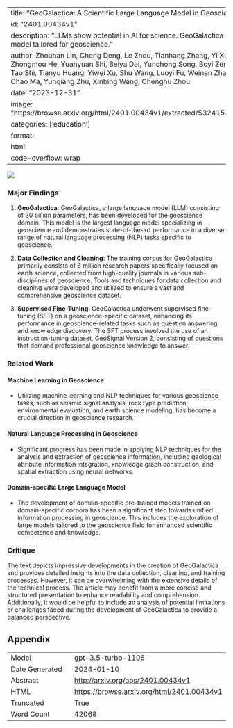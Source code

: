
---
title: "GeoGalactica: A Scientific Large Language Model in Geoscience"
id: "2401.00434v1"
description: "LLMs show potential in AI for science. GeoGalactica is a large language model tailored for geoscience."
author: Zhouhan Lin, Cheng Deng, Le Zhou, Tianhang Zhang, Yi Xu, Yutong Xu, Zhongmou He, Yuanyuan Shi, Beiya Dai, Yunchong Song, Boyi Zeng, Qiyuan Chen, Tao Shi, Tianyu Huang, Yiwei Xu, Shu Wang, Luoyi Fu, Weinan Zhang, Junxian He, Chao Ma, Yunqiang Zhu, Xinbing Wang, Chenghu Zhou
date: "2023-12-31"
image: "https://browse.arxiv.org/html/2401.00434v1/extracted/5324154/imgs/timeline.png"
categories: ['education']
format:
  html:
    code-overflow: wrap
---

![](https://browse.arxiv.org/html/2401.00434v1/extracted/5324154/imgs/timeline.png)

### Major Findings

1. **GeoGalactica**: GeoGalactica, a large language model (LLM) consisting of 30 billion parameters, has been developed for the geoscience domain. This model is the largest language model specializing in geoscience and demonstrates state-of-the-art performance in a diverse range of natural language processing (NLP) tasks specific to geoscience.

2. **Data Collection and Cleaning**: The training corpus for GeoGalactica primarily consists of 6 million research papers specifically focused on earth science, collected from high-quality journals in various sub-disciplines of geoscience. Tools and techniques for data collection and cleaning were developed and utilized to ensure a vast and comprehensive geoscience dataset.

3. **Supervised Fine-Tuning**: GeoGalactica underwent supervised fine-tuning (SFT) on a geoscience-specific dataset, enhancing its performance in geoscience-related tasks such as question answering and knowledge discovery. The SFT process involved the use of an instruction-tuning dataset, GeoSignal Version 2, consisting of questions that demand professional geoscience knowledge to answer.

### Related Work

#### Machine Learning in Geoscience
- Utilizing machine learning and NLP techniques for various geoscience tasks, such as seismic signal analysis, rock type prediction, environmental evaluation, and earth science modeling, has become a crucial direction in geoscience research.

#### Natural Language Processing in Geoscience
- Significant progress has been made in applying NLP techniques for the analysis and extraction of geoscience information, including geological attribute information integration, knowledge graph construction, and spatial extraction using neural networks.

#### Domain-specific Large Language Model
- The development of domain-specific pre-trained models trained on domain-specific corpora has been a significant step towards unified information processing in geoscience. This includes the exploration of large models tailored to the geoscience field for enhanced scientific competence and knowledge.

### Critique
The text depicts impressive developments in the creation of GeoGalactica and provides detailed insights into the data collection, cleaning, and training processes. However, it can be overwhelming with the extensive details of the technical process. The article may benefit from a more concise and structured presentation to enhance readability and comprehension. Additionally, it would be helpful to include an analysis of potential limitations or challenges faced during the development of GeoGalactica to provide a balanced perspective.

## Appendix

|          |          |
|----------|----------|
| Model     | gpt-3.5-turbo-1106       |
| Date Generated     | 2024-01-10       |
| Abstract | [http://arxiv.org/abs/2401.00434v1](http://arxiv.org/abs/2401.00434v1)        |
| HTML     | [https://browse.arxiv.org/html/2401.00434v1](https://browse.arxiv.org/html/2401.00434v1)       |
| Truncated       | True       |
| Word Count       | 42068       |